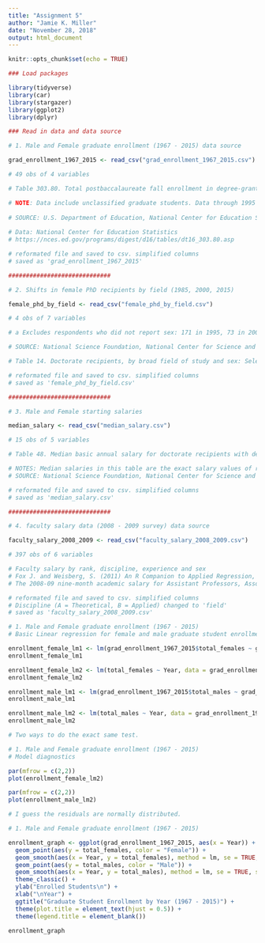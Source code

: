 ---
title: "Assignment 5"
author: "Jamie K. Miller"
date: "November 28, 2018"
output: html_document
---

```{r setup, include=FALSE}
knitr::opts_chunk$set(echo = TRUE)
```

```{r, include=FALSE}
### Load packages

library(tidyverse)
library(car)
library(stargazer)
library(ggplot2)
library(dplyr)
```

```{r, include=FALSE}
### Read in data and data source

# 1. Male and Female graduate enrollment (1967 - 2015) data source

grad_enrollment_1967_2015 <- read_csv("grad_enrollment_1967_2015.csv")

# 49 obs of 4 variables

# Table 303.80. Total postbaccalaureate fall enrollment in degree-granting postsecondary institutions, by attendance status, sex of student, and control of institution: 1967 through 2015												

# NOTE: Data include unclassified graduate students. Data through 1995 are for institutions of higher education, while later data are for degree-granting institutions. Degree-granting institutions grant associate’s or higher degrees and participate in Title IV federal financial aid programs. The degree-granting classification is very similar to the earlier higher education classification, but it includes more 2-year colleges and excludes a few higher education institutions that did not grant degrees. Some data have been revised from previously published figures.													
													
# SOURCE: U.S. Department of Education, National Center for Education Statistics, Higher Education General Information Survey (HEGIS), "Fall Enrollment in Colleges and Universities" surveys, 1967 through 1985; Integrated Postsecondary Education Data System (IPEDS), "Fall Enrollment Survey" (IPEDS-EF:86-99); IPEDS Spring 2001 through Spring 2016, Fall Enrollment component; and Enrollment in Degree-Granting Institutions Projection Model, 2000 through 2026. (This table was prepared February 2017.)													
													
# Data: National Center for Education Statistics													
# https://nces.ed.gov/programs/digest/d16/tables/dt16_303.80.asp													

# reformated file and saved to csv. simplified columns
# saved as 'grad_enrollment_1967_2015'

#############################

# 2. Shifts in female PhD recipients by field (1985, 2000, 2015)

female_phd_by_field <- read_csv("female_phd_by_field.csv")

# 4 obs of 7 variables

# a Excludes respondents who did not report sex: 171 in 1995, 73 in 2000, 66 in 2005, 16 in 2010, and 7 in 2015.		# b Includes agricultural sciences and natural resources; biological and biomedical sciences; and health sciences.	# c Non-science and engineering fields not shown separately.										

# SOURCE: National Science Foundation, National Center for Science and Engineering Statistics, Survey of Earned Doctorates.										

# Table 14. Doctorate recipients, by broad field of study and sex: Selected years, 1985–2015

# reformated file and saved to csv. simplified columns
# saved as 'female_phd_by_field.csv'

#############################

# 3. Male and Female starting salaries

median_salary <- read_csv("median_salary.csv")

# 15 obs of 5 variables

# Table 48. Median basic annual salary for doctorate recipients with definite postgraduation plans in the United States, by field of study, type of postgraduation plans, and sex: 2015, (Dollars)

# NOTES: Median salaries in this table are the exact salary values of respondents at the 50th percentile of their frequency distribution; salary values have not been rounded. See table A-6 in the technical notes for a listing of major fields and their constituent subfields.									
# SOURCE: National Science Foundation, National Center for Science and Engineering Statistics, Survey of Earned Doctorates, 2015.									

# reformated file and saved to csv. simplified columns
# saved as 'median_salary.csv'

#############################

# 4. faculty salary data (2008 - 2009 survey) data source

faculty_salary_2008_2009 <- read_csv("faculty_salary_2008_2009.csv")

# 397 obs of 6 variables

# Faculty salary by rank, discipline, experience and sex
# Fox J. and Weisberg, S. (2011) An R Companion to Applied Regression, Second Edition Sage.
# The 2008-09 nine-month academic salary for Assistant Professors, Associate Professors and Professors in a college in the U.S. The data were collected as part of the on-going effort of the college's administration to monitor salary differences between male and female faculty members.

# reformated file and saved to csv. simplified columns
# Discipline (A = Theoretical, B = Applied) changed to 'field'
# saved as 'faculty_salary_2008_2009.csv'

```

```{r}
# 1. Male and Female graduate enrollment (1967 - 2015)
# Basic Linear regression for female and male graduate student enrollments 

enrollment_female_lm1 <- lm(grad_enrollment_1967_2015$total_females ~ grad_enrollment_1967_2015$Year)
enrollment_female_lm1

enrollment_female_lm2 <- lm(total_females ~ Year, data = grad_enrollment_1967_2015)
enrollment_female_lm2

enrollment_male_lm1 <- lm(grad_enrollment_1967_2015$total_males ~ grad_enrollment_1967_2015$Year)
enrollment_male_lm1

enrollment_male_lm2 <- lm(total_males ~ Year, data = grad_enrollment_1967_2015)
enrollment_male_lm2

# Two ways to do the exact same test.

```

```{r, include = FALSE}
# 1. Male and Female graduate enrollment (1967 - 2015)
# Model diagnostics

par(mfrow = c(2,2))
plot(enrollment_female_lm2)

par(mfrow = c(2,2))
plot(enrollment_male_lm2)

# I guess the residuals are normally distributed.

```

```{r}
# 1. Male and Female graduate enrollment (1967 - 2015)

enrollment_graph <- ggplot(grad_enrollment_1967_2015, aes(x = Year)) +
  geom_point(aes(y = total_females, color = "Female")) +
  geom_smooth(aes(x = Year, y = total_females), method = lm, se = TRUE, size = 0.5, color = "gray20") +
  geom_point(aes(y = total_males, color = "Male")) +
  geom_smooth(aes(x = Year, y = total_males), method = lm, se = TRUE, size = 0.5, color = "gray20") +
  theme_classic() +
  ylab("Enrolled Students\n") +
  xlab("\nYear") +
  ggtitle("Graduate Student Enrollment by Year (1967 - 2015)") +
  theme(plot.title = element_text(hjust = 0.5)) +
  theme(legend.title = element_blank())
  
enrollment_graph

```


